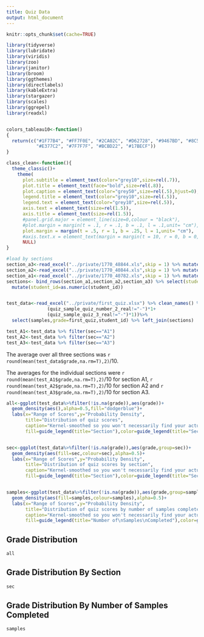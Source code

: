 ```yaml
---
title: Quiz Data
output: html_document
---
```



```r
knitr::opts_chunk$set(cache=TRUE)

library(tidyverse)
library(lubridate)
library(viridis)
library(zoo)
library(janitor)
library(broom)
library(ggthemes)
library(directlabels)
library(kableExtra)
library(stargazer)
library(scales)
library(ggrepel)
library(readxl)


colors_tableau10<-function()
{
  return(c("#1F77B4", "#FF7F0E", "#2CA02C", "#D62728", "#9467BD", "#8C564B",
           "#E377C2", "#7F7F7F", "#BCBD22", "#17BECF"))
}

class_clean<-function(){
  theme_classic()+
    theme(
      plot.subtitle = element_text(color="grey10",size=rel(.7)),
      plot.title = element_text(face="bold",size=rel(.8)),
      plot.caption = element_text(color="grey50",size=rel(.5),hjust=0),
      legend.title = element_text(color="grey10",size=rel(.5)),
      legend.text = element_text(color="grey10",size=rel(.5)),
      axis.text = element_text(size=rel(1.5)),
      axis.title = element_text(size=rel(1.5)),
      #panel.grid.major = element_line(size=0,colour = "black"), 
      #plot.margin = margin(t = .1, r = .1, b = .1, l = .1,unit= "cm"),
      plot.margin = margin(t = .5, r = 1, b = .25, l = 1,unit= "cm"),
      #axis.text.x = element_text(margin = margin(t = 10, r = 0, b = 0, l = 0)),
      NULL)
}


```

```r
#load by sections
section_a3<-read_excel("../private/1770_48844.xls",skip = 1) %>% mutate(sec="A3")
section_a2<-read_excel("../private/1770_40844.xls",skip = 1) %>% mutate(sec="A2")
section_a1<-read_excel("../private/1770_40782.xls",skip = 1) %>% mutate(sec="A1")
sections<- bind_rows(section_a1,section_a2,section_a3) %>% select(student_id=ID,sec)%>%
  mutate(student_id=as.numeric(student_id))


test_data<-read_excel("../private/first_quiz.xlsx") %>% clean_names() %>% mutate(samples=as.factor((quiz_sample_quiz_number_1_real!="-")*1+
               (quiz_sample_quiz_number_2_real!="-")*1+
               (quiz_sample_quiz_3_real!="-")*1))%>%
  select(samples,grade=first_quiz,student_id) %>% left_join(sections)

test_A1<-test_data %>% filter(sec=="A1")
test_A2<-test_data %>% filter(sec=="A2")
test_A3<-test_data %>% filter(sec=="A3")

```
The average over all three sections was `r round(mean(test_data$grade,na.rm=T),2)`/10.

The averages for the individual sections were `r round(mean(test_A1$grade,na.rm=T),2)`/10 for section A1, `r round(mean(test_A2$grade,na.rm=T),2)`/10 for section A2 and `r round(mean(test_A3$grade,na.rm=T),2)`/10 for section A3.

```r

all<-ggplot(test_data%>%filter(!is.na(grade)),aes(grade))+
  geom_density(aes(),alpha=0.5,fill="dodgerblue")+
  labs(x="Range of Scores",y="Probability Density",
       title="Distribution of quiz scores",
       caption="Kernel-smoothed so you won't necessarily find your actual grade",
       fill=guide_legend(title="Section"),color=guide_legend(title="Section"))


sec<-ggplot(test_data%>%filter(!is.na(grade)),aes(grade,group=sec))+
  geom_density(aes(fill=sec,colour=sec),alpha=0.5)+
  labs(x="Range of Scores",y="Probability Density",
       title="Distribution of quiz scores by section",
       caption="Kernel-smoothed so you won't necessarily find your actual grade",
       fill=guide_legend(title="Section"),color=guide_legend(title="Section"))


samples<-ggplot(test_data%>%filter(!is.na(grade)),aes(grade,group=samples))+
  geom_density(aes(fill=samples,colour=samples),alpha=0.5)+
  labs(x="Range of Scores",y="Probability Density",
       title="Distribution of quiz scores by number of samples completed",
       caption="Kernel-smoothed so you won't necessarily find your actual grade",
       fill=guide_legend(title="Number of\nSamples\nCompleted"),color=guide_legend(title="Number of\nSamples\nCompleted"))

```

## Grade Distribution
```r
all
```


## Grade Distribution By Section
```r
sec
```

## Grade Distribution By Number of Samples Completed
```r
samples
```

